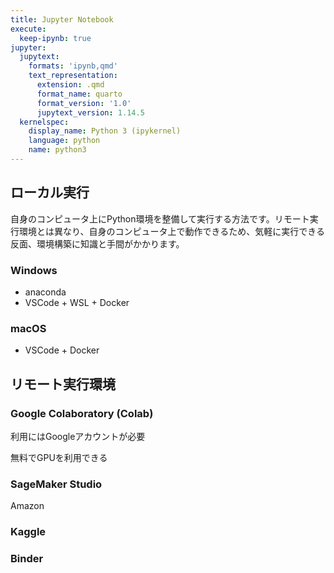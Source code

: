 ```yaml
---
title: Jupyter Notebook
execute:
  keep-ipynb: true
jupyter:
  jupytext:
    formats: 'ipynb,qmd'
    text_representation:
      extension: .qmd
      format_name: quarto
      format_version: '1.0'
      jupytext_version: 1.14.5
  kernelspec:
    display_name: Python 3 (ipykernel)
    language: python
    name: python3
---
```


## ローカル実行

自身のコンピュータ上にPython環境を整備して実行する方法です。リモート実行環境とは異なり、自身のコンピュータ上で動作できるため、気軽に実行できる反面、環境構築に知識と手間がかかります。

### Windows

- anaconda
- VSCode + WSL + Docker

### macOS

- VSCode + Docker

## リモート実行環境

### Google Colaboratory (Colab)

利用にはGoogleアカウントが必要

無料でGPUを利用できる

### SageMaker Studio

Amazon

### Kaggle

### Binder

